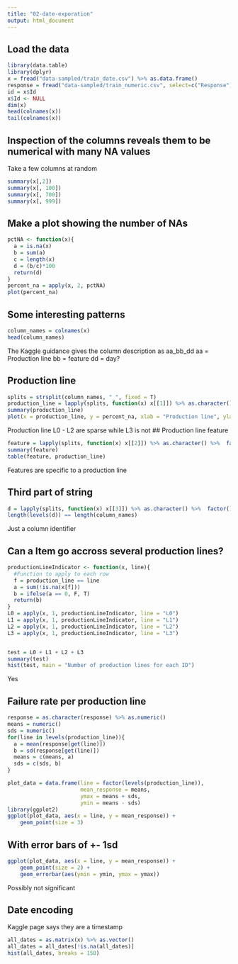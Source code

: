 ```yaml
---
title: "02-date-exporation"
output: html_document
---
```

## Load the data
```r
library(data.table)
library(dplyr)
x = fread("data-sampled/train_date.csv") %>% as.data.frame()
response = fread("data-sampled/train_numeric.csv", select=c("Response"))$Response %>% factor()
id = x$Id
x$Id <- NULL
dim(x)
head(colnames(x))
tail(colnames(x))
```

## Inspection of the columns reveals them to be numerical with many NA values
Take a few columns at random
```r
summary(x[,2])
summary(x[, 100])
summary(x[, 700])
summary(x[, 999])
```

## Make a plot showing the number of NAs
```r
pctNA <- function(x){
  a = is.na(x)
  b = sum(a)
  c = length(x)
  d = (b/c)*100
  return(d)
}
percent_na = apply(x, 2, pctNA)
plot(percent_na)
```

## Some interesting patterns
```r
column_names = colnames(x)
head(column_names)
```

The Kaggle guidance gives the column description as
aa_bb_dd
aa = Production line
bb = feature
dd = day?

## Production line
```r
splits = strsplit(column_names, "_", fixed = T)
production_line = lapply(splits, function(x) x[[1]]) %>% as.character() %>%  factor()
summary(production_line)
plot(x = production_line, y = percent_na, xlab = "Production line", ylab = "Percent of NA values")
```

Production line L0 - L2 are sparse while L3 is not
## Production line feature
```r
feature = lapply(splits, function(x) x[[2]]) %>% as.character() %>%  factor()
summary(feature)
table(feature, production_line)
```

Features are specific to a production line

## Third part of string
```r
d = lapply(splits, function(x) x[[3]]) %>% as.character() %>%  factor()
length(levels(d)) == length(column_names)
```
Just a column identifier

## Can a Item go accross several production lines?
```r
productionLineIndicator <- function(x, line){
  #Function to apply to each row
  f = production_line == line
  a = sum(!is.na(x[f]))
  b = ifelse(a == 0, F, T)
  return(b)
}
L0 = apply(x, 1, productionLineIndicator, line = "L0")
L1 = apply(x, 1, productionLineIndicator, line = "L1")
L2 = apply(x, 1, productionLineIndicator, line = "L2")
L3 = apply(x, 1, productionLineIndicator, line = "L3")


test = L0 + L1 + L2 + L3
summary(test)
hist(test, main = "Number of production lines for each ID")
```

Yes

## Failure rate per production line
```r
response = as.character(response) %>% as.numeric()
means = numeric()
sds = numeric()
for(line in levels(production_line)){
  a = mean(response[get(line)])
  b = sd(response[get(line)])
  means = c(means, a)
  sds = c(sds, b)
}

plot_data = data.frame(line = factor(levels(production_line)),
                       mean_response = means,
                       ymax = means + sds,
                       ymin = means - sds)
library(ggplot2)
ggplot(plot_data, aes(x = line, y = mean_response)) +
    geom_point(size = 3) 


```

## With error bars of +- 1sd
```r
ggplot(plot_data, aes(x = line, y = mean_response)) +
    geom_point(size = 2) +
    geom_errorbar(aes(ymin = ymin, ymax = ymax))
```

Possibly not significant


## Date encoding
Kaggle page says they are a timestamp
```r
all_dates = as.matrix(x) %>% as.vector()
all_dates = all_dates[!is.na(all_dates)]
hist(all_dates, breaks = 150)
```

